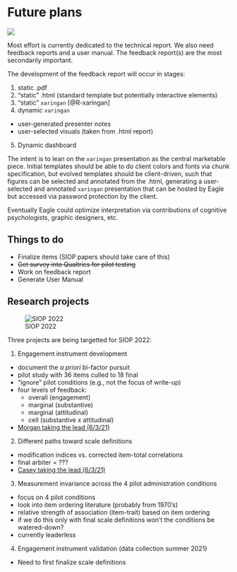 # Future plans 

![](future.jpg)

Most effort is currently dedicated to the technical report. We also need feedback reports and a user manual. The feedback report(s) are the most secondarily important.

The development of the feedback report will occur in stages:

1. static .pdf
2. "static" .html (standard template but potentially interactive elements)
3. "static" `xaringan` [@R-xaringan]
4. dynamic `xaringan`
  + user-generated presenter notes
  + user-selected visuals (taken from .html report)
5. Dynamic dashboard

The intent is to lean on the `xaringan` presentation as the central marketable piece. Initial templates should be able to do client colors and fonts via chunk specification, but evolved templates should be client-driven, such that figures can be selected and annotated from the .html, generating a user-selected and annotated `xaringan` presentation that can be hosted by Eagle but accessed via password protection by the client.

Eventually Eagle could optimize interpretation via contributions of cognitive psychologists, graphic designers, etc.

## Things to do 

+ Finalize items (SIOP papers should take care of this)
+ ~~Get survey into Qualtrics for pilot testing~~
+ Work on feedback report 
+ Generate User Manual

## Research projects

![SIOP 2022](SeattleViewinblue.jpg)

Three projects are being targetted for SIOP 2022: 

1. Engagement instrument development
  + document the *a priori* bi-factor pursuit
  + pilot study with 36 items culled to 18 final 
  + "ignore" pilot conditions (e.g., not the focus of write-up)
  + four levels of feedback:
    + overall (engagement)
    + marginal (substantive)
    + marginal (attitudinal)
    + cell (substantive x attitudinal)
  + [Morgan taking the lead (6/3/21)](https://github.com/Morgan-Russell/SIOP-Engagement)
  
2. Different paths toward scale definitions  
  + modification indices vs. corrected item-total correlations
  + final arbiter = ???
  + [Casey taking the lead (6/3/21)](https://github.com/casosorio/SIOP-Engagement-Measurment-Invariance)


3. Measurement invariance across the 4 pilot administration conditions
  + focus on 4 pilot conditions
  + look into item ordering literature (probably from 1970's)
  + relative strength of association (item-trait) based on item ordering
  + if we do this only with final scale definitions won't the conditions be watered-down?
  + currently leaderless
  
4. Engagement instrument validation (data collection summer 2021)
  + Need to first finalize scale definitions